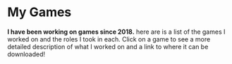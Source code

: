 

# My Games

**I have been working on games since 2018.** here are is a list of the games I worked on and the roles I took in each. Click on a game to see a more detailed description of what I worked on and a link to where it can be downloaded!

<Card />

